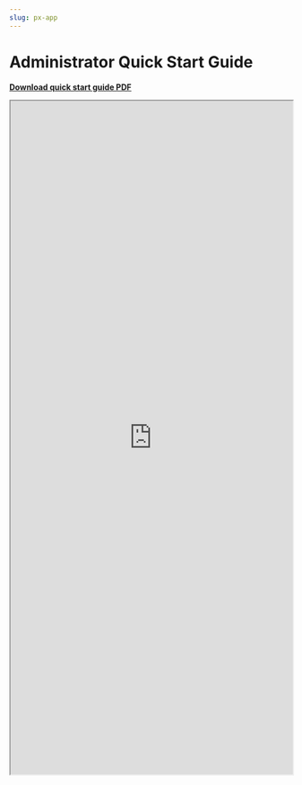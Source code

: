 ```yaml
---
slug: px-app
---
```


# Administrator Quick Start Guide

**[Download quick start guide PDF](https://www.pulsatrix.de/wp-content/uploads/2024/02/first_steps_admin_a4_v23.3.1_k.pdf)**

<iframe width="100%" height="1200" src="https://www.pulsatrix.de/wp-content/uploads/2024/02/first_steps_admin_a4_v23.3.1_k.pdf">
</iframe>
